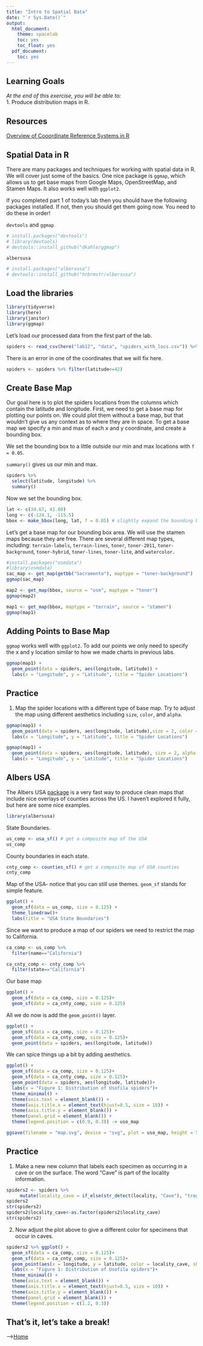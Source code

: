 ```yaml
---
title: "Intro to Spatial Data"
date: "`r Sys.Date()`"
output:
  html_document:
    theme: spacelab
    toc: yes
    toc_float: yes
  pdf_document:
    toc: yes
---
```


## Learning Goals
*At the end of this exercise, you will be able to:*  
1. Produce distribution maps in R.  
 
## Resources
[Overview of Cooordinate Reference Systems in R](https://www.nceas.ucsb.edu/~frazier/RSpatialGuides/OverviewCoordinateReferenceSystems.pdf)

## Spatial Data in R
There are many packages and techniques for working with spatial data in R. We will cover just some of the basics. One nice package is `ggmap`, which allows us to get base maps from Google Maps, OpenStreetMap, and Stamen Maps. It also works well with `ggplot2`.  

If you completed part 1 of today's lab then you should have the following packages installed. If not, then you should get them going now. You need to do these in order!  

`devtools` and `ggmap`
```r
# install.packages("devtools")
# library(devtools)
# devtools::install_github("dkahle/ggmap")
```

`albersusa`
```r
# install.packages("albersusa")
# devtools::install_github("hrbrmstr/albersusa")
```

## Load the libraries
```r
library(tidyverse)
library(here)
library(janitor)
library(ggmap)
```

Let's load our processed data from the first part of the lab.
```r
spiders <- read_csv(here("lab12", "data", "spiders_with_locs.csv")) %>% clean_names()
```

There is an error in one of the coordinates that we will fix here.
```r
spiders <- spiders %>% filter(latitude<=42)
```

## Create Base Map
Our goal here is to plot the spiders locations from the columns which contain the latitude and longitude. First, we need to get a base map for plotting our points on. We could plot them without a base map, but that wouldn't give us any context as to where they are in space. To get a base map we specify a min and max of each x and y coordinate, and create a bounding box.  

We set the bounding box to a little outside our min and max locations with `f = 0.05`.    

`summary()` gives us our min and max.
```r
spiders %>% 
  select(latitude, longitude) %>% 
  summary()
```

Now we set the bounding box.
```r
lat <- c(34.67, 41.80)
long <- c(-124.1, -115.5)
bbox <- make_bbox(long, lat, f = 0.05) # slightly expand the bounding box
```

Let's get a base map for our bounding box area. We will use the stamen maps because they are free. There are several different map types, including: `terrain-labels`, `terrain-lines`, `toner`, `toner-2011`, `toner-background`, `toner-hybrid`, `toner-lines`, `toner-lite`, and `watercolor.`

```r
#install.packages("osmdata")
#library(osmdata)
sac_map <- get_map(getbb("Sacramento"), maptype = "toner-background")
ggmap(sac_map)
```

```r
map2 <- get_map(bbox, source = "osm", maptype = "toner")
ggmap(map2)
```

```r
map1 <- get_map(bbox, maptype = "terrain", source = "stamen")
ggmap(map1)
```

## Adding Points to Base Map
`ggmap` works well with `ggplot2`. To add our points we only need to specify the x and y location similar to how we made charts in previous labs. 
```r
ggmap(map1) + 
  geom_point(data = spiders, aes(longitude, latitude)) +
  labs(x = "Longitude", y = "Latitude", title = "Spider Locations")
```

## Practice
1. Map the spider locations with a different type of base map. Try to adjust the map using different aesthetics including `size`, `color`, and `alpha`.
```r
ggmap(map1) + 
  geom_point(data = spiders, aes(longitude, latitude),size = 2, color = "red", alpha = 0.3) +
  labs(x = "Longitude", y = "Latitude", title = "Spider Locations")
```

```r
ggmap(map1) + 
  geom_point(data = spiders, aes(longitude, latitude), size = 2, alpha = 0.4) +
  labs(x = "Longitude", y = "Latitude", title = "Spider Locations")
```

## Albers USA
The Albers USA [package](https://github.com/hrbrmstr/albersusa) is a very fast way to produce clean maps that include nice overlays of counties across the US. I haven't explored it fully, but here are some nice examples.
```r
library(albersusa)
```

State Boundaries.
```r
us_comp <- usa_sf() # get a composite map of the USA
us_comp
```

County boundaries in each state.
```r
cnty_comp <- counties_sf() # get a composite map of USA counties
cnty_comp
```

Map of the USA- notice that you can still use themes. `geom_sf` stands for simple feature.
```r
ggplot() + 
  geom_sf(data = us_comp, size = 0.125) + 
  theme_linedraw()+
  labs(title = "USA State Boundaries")
```

Since we want to produce a map of our spiders we need to restrict the map to California.
```r
ca_comp <- us_comp %>% 
  filter(name=="California")
```

```r
ca_cnty_comp <- cnty_comp %>% 
  filter(state=="California")
```

Our base map
```r
ggplot() +
  geom_sf(data = ca_comp, size = 0.125)+
  geom_sf(data = ca_cnty_comp, size = 0.125)
```

All we do now is add the `geom_point()` layer.
```r
ggplot() +
  geom_sf(data = ca_comp, size = 0.125)+
  geom_sf(data = ca_cnty_comp, size = 0.125)+
  geom_point(data = spiders, aes(longitude, latitude))
```

We can spice things up a bit by adding aesthetics.
```r
ggplot() +
  geom_sf(data = ca_comp, size = 0.125)+
  geom_sf(data = ca_cnty_comp, size = 0.125)+
  geom_point(data = spiders, aes(longitude, latitude))+
  labs(x = "Figure 1: Distribution of Usofila spiders")+
  theme_minimal() +
  theme(axis.text = element_blank()) +
  theme(axis.title.x = element_text(hjust=0.5, size = 10)) +
  theme(axis.title.y = element_blank()) +
  theme(panel.grid = element_blank()) +
  theme(legend.position = c(0.9, 0.3)) -> uso_map

ggsave(filename = "map.svg", device = "svg", plot = uso_map, height = 5, width = 7)
```

## Practice
1. Make a new new column that labels each specimen as occurring in a cave or on the surface. The word "Cave" is part of the locality information.
```r
spiders2 <- spiders %>% 
     mutate(locality_cave = if_else(str_detect(locality, "Cave"), "troglo", "epig"))
spiders2
str(spiders2)
spiders2$locality_cave<-as.factor(spiders2$locality_cave)
str(spiders2)
```

2. Now adjust the plot above to give a different color for specimens that occur in caves.
```r
spiders2 %>% ggplot() +
  geom_sf(data = ca_comp, size = 0.125)+
  geom_sf(data = ca_cnty_comp, size = 0.125)+
  geom_point(aes(x = longitude, y = latitude, color = locality_cave, shape = locality_cave))+
  labs(x = "Figure 1: Distribution of Usofila spiders")+
  theme_minimal() +
  theme(axis.text = element_blank()) +
  theme(axis.title.x = element_text(hjust=0.5, size = 10)) +
  theme(axis.title.y = element_blank()) +
  theme(panel.grid = element_blank()) +
  theme(legend.position = c(1.2, 0.3))
```

## That's it, let's take a break!   

-->[Home](https://jmledford3115.github.io/datascibiol/)